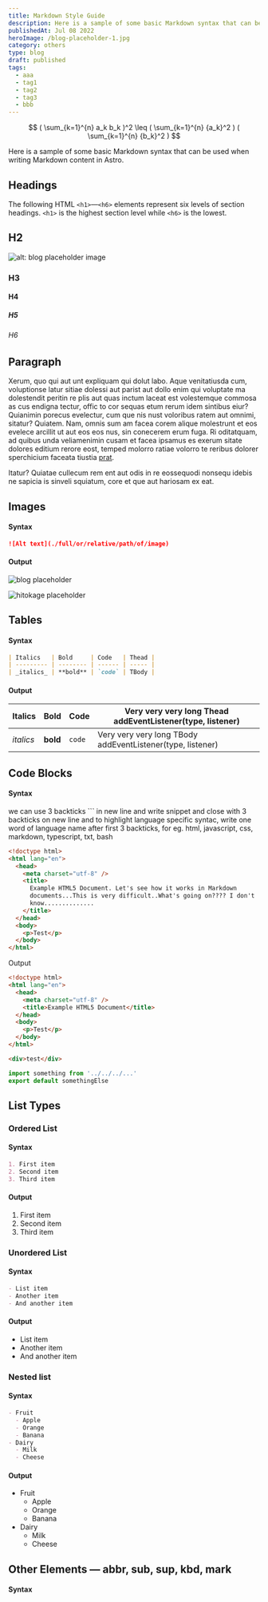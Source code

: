 ```yaml
---
title: Markdown Style Guide
description: Here is a sample of some basic Markdown syntax that can be used when writing Markdown content in Astro.
publishedAt: Jul 08 2022
heroImage: /blog-placeholder-1.jpg
category: others
type: blog
draft: published
tags:
  - aaa
  - tag1
  - tag2
  - tag3
  - bbb
---
```


$$
( \sum_{k=1}^{n} a_k b_k )^2 \leq ( \sum_{k=1}^{n} {a_k}^2 ) ( \sum_{k=1}^{n} {b_k}^2 )
$$

<Message
  direction="left"
  content="お元気ですか。夕べ庭の梢に優しく光る星ひとつ見つけました。"
/>

Here is a sample of some basic Markdown syntax that can be used when writing Markdown content in Astro.

## Headings

The following HTML `<h1>`—`<h6>` elements represent six levels of section headings. `<h1>` is the highest section level while `<h6>` is the lowest.

## H2

![ alt: blog placeholder image ](../../../assets/images/blog-placeholder-1.png)

### H3

#### H4

##### H5

###### H6

## Paragraph

Xerum, quo qui aut unt expliquam qui dolut labo. Aque venitatiusda cum, voluptionse latur sitiae dolessi aut parist aut dollo enim qui voluptate ma dolestendit peritin re plis aut quas inctum laceat est volestemque commosa as cus endigna tectur, offic to cor sequas etum rerum idem sintibus eiur? Quianimin porecus evelectur, cum que nis nust voloribus ratem aut omnimi, sitatur? Quiatem. Nam, omnis sum am facea corem alique molestrunt et eos evelece arcillit ut aut eos eos nus, sin conecerem erum fuga. Ri oditatquam, ad quibus unda veliamenimin cusam et facea ipsamus es exerum sitate dolores editium rerore eost, temped molorro ratiae volorro te reribus dolorer sperchicium faceata tiustia [prat](/en/ 'prat').

Itatur? Quiatae cullecum rem ent aut odis in re eossequodi nonsequ idebis ne sapicia is sinveli squiatum, core et que aut hariosam ex eat.

## Images

#### Syntax

```markdown
![Alt text](./full/or/relative/path/of/image)
```

#### Output

![blog placeholder](../../../assets/images/blog-placeholder-1.png 'title')

![hitokage placeholder](../../../assets/images/hitokage.png 'hitokage')

## Tables

#### Syntax

```markdown
| Italics   | Bold     | Code   | Thead |
| --------- | -------- | ------ | ----- |
| _italics_ | **bold** | `code` | TBody |
```

#### Output

| Italics   | Bold     | Code   | Very very very long Thead addEventListener(type, listener) |
| --------- | -------- | ------ | ---------------------------------------------------------- |
| _italics_ | **bold** | `code` | Very very very long TBody addEventListener(type, listener) |

## Code Blocks

#### Syntax

we can use 3 backticks ``` in new line and write snippet and close with 3 backticks on new line and to highlight language specific syntac, write one word of language name after first 3 backticks, for eg. html, javascript, css, markdown, typescript, txt, bash

```html
<!doctype html>
<html lang="en">
  <head>
    <meta charset="utf-8" />
    <title>
      Example HTML5 Document. Let's see how it works in Markdown
      documents...This is very difficult..What's going on???? I don't
      know..............
    </title>
  </head>
  <body>
    <p>Test</p>
  </body>
</html>
```

Output

```html {1-3}
<!doctype html>
<html lang="en">
  <head>
    <meta charset="utf-8" />
    <title>Example HTML5 Document</title>
  </head>
  <body>
    <p>Test</p>
  </body>
</html>
```

```html title="snippet.html" {1}
<div>test</div>
```

```js title="somethingTremendouslyVeryVeryLongLongLongTitleFile.js"
import something from '../../../...'
export default somethingElse
```

## List Types

### Ordered List

#### Syntax

```markdown
1. First item
2. Second item
3. Third item
```

#### Output

1. First item
2. Second item
3. Third item

### Unordered List

#### Syntax

```markdown
- List item
- Another item
- And another item
```

#### Output

- List item
- Another item
- And another item

### Nested list

#### Syntax

```markdown
- Fruit
  - Apple
  - Orange
  - Banana
- Dairy
  - Milk
  - Cheese
```

#### Output

- Fruit
  - Apple
  - Orange
  - Banana
- Dairy
  - Milk
  - Cheese

## Other Elements — abbr, sub, sup, kbd, mark

#### Syntax
